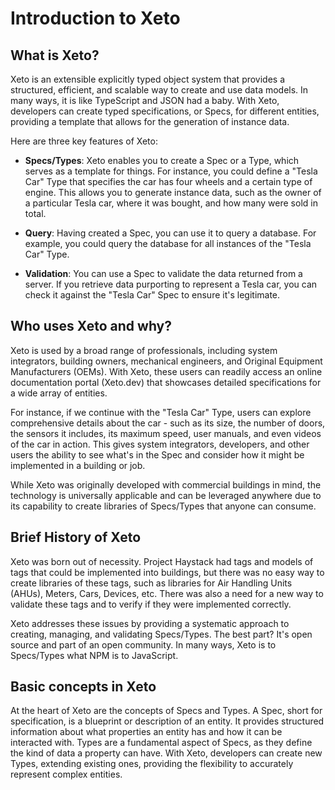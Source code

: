 # Introduction to Xeto

## What is Xeto?

Xeto is an extensible explicitly typed object system that provides a structured, efficient, and scalable way to create and use data models. In many ways, it is like TypeScript and JSON had a baby. With Xeto, developers can create typed specifications, or Specs, for different entities, providing a template that allows for the generation of instance data.

Here are three key features of Xeto:

- **Specs/Types**: Xeto enables you to create a Spec or a Type, which serves as a template for things. For instance, you could define a "Tesla Car" Type that specifies the car has four wheels and a certain type of engine. This allows you to generate instance data, such as the owner of a particular Tesla car, where it was bought, and how many were sold in total.

- **Query**: Having created a Spec, you can use it to query a database. For example, you could query the database for all instances of the "Tesla Car" Type.

- **Validation**: You can use a Spec to validate the data returned from a server. If you retrieve data purporting to represent a Tesla car, you can check it against the "Tesla Car" Spec to ensure it's legitimate.

## Who uses Xeto and why?

Xeto is used by a broad range of professionals, including system integrators, building owners, mechanical engineers, and Original Equipment Manufacturers (OEMs). With Xeto, these users can readily access an online documentation portal (Xeto.dev) that showcases detailed specifications for a wide array of entities. 

For instance, if we continue with the "Tesla Car" Type, users can explore comprehensive details about the car - such as its size, the number of doors, the sensors it includes, its maximum speed, user manuals, and even videos of the car in action. This gives system integrators, developers, and other users the ability to see what's in the Spec and consider how it might be implemented in a building or job. 

While Xeto was originally developed with commercial buildings in mind, the technology is universally applicable and can be leveraged anywhere due to its capability to create libraries of Specs/Types that anyone can consume.

## Brief History of Xeto

Xeto was born out of necessity. Project Haystack had tags and models of tags that could be implemented into buildings, but there was no easy way to create libraries of these tags, such as libraries for Air Handling Units (AHUs), Meters, Cars, Devices, etc. There was also a need for a new way to validate these tags and to verify if they were implemented correctly. 

Xeto addresses these issues by providing a systematic approach to creating, managing, and validating Specs/Types. The best part? It's open source and part of an open community. In many ways, Xeto is to Specs/Types what NPM is to JavaScript.

## Basic concepts in Xeto 

At the heart of Xeto are the concepts of Specs and Types. A Spec, short for specification, is a blueprint or description of an entity. It provides structured information about what properties an entity has and how it can be interacted with. Types are a fundamental aspect of Specs, as they define the kind of data a property can have. With Xeto, developers can create new Types, extending existing ones, providing the flexibility to accurately represent complex entities.
